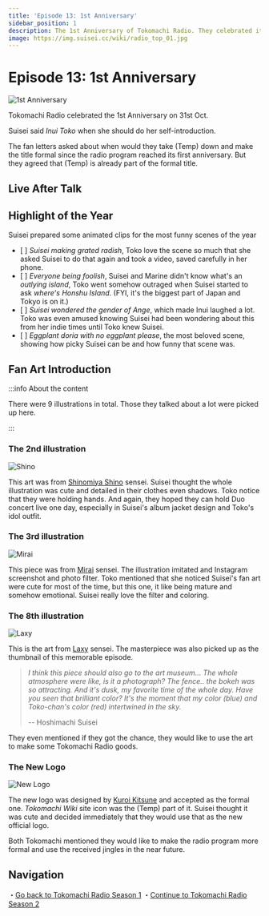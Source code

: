 ```yaml
---
title: 'Episode 13: 1st Anniversary'
sidebar_position: 1
description: The 1st Anniversary of Tokomachi Radio. They celebrated it in a special way and introduced a lot of fan works.
image: https://img.suisei.cc/wiki/radio_top_01.jpg
---
```



# Episode 13: 1st Anniversary

<Date D="2021-10-31" />

![1st Anniversary](/img/radio/20211031_01.jpg)

> <YTLink Id="Ql5YkeQ6iDg" />

Tokomachi Radio celebrated the 1st Anniversary on 31st Oct.

Suisei said _Inui Toko_ when she should do her self-introduction.

The fan letters asked about when would they take (Temp) down and make the title formal since the radio program reached its first anniversary. But they agreed that (Temp) is already part of the formal title.

## Live After Talk

<FYI Topic="Stellar into the GALAXY" Desc="/topics/suisei_galaxy#after-talk" />

## Highlight of the Year

Suisei prepared some animated clips for the most funny scenes of the year

- [ <YTTime Id="Ql5YkeQ6iDg" Time="15:27" /> ] _Suisei making grated radish_, Toko love the scene so much that she asked Suisei to do that again and took a video, saved carefully in her phone.
- [ <YTTime Id="Ql5YkeQ6iDg" Time="17:54" /> ] _Everyone being foolish_, Suisei and Marine didn't know what's an _outlying island_, Toko went somehow outraged when Suisei started to ask _where's Honshu Island_. (FYI, it's the biggest part of Japan and Tokyo is on it.)
- [ <YTTime Id="Ql5YkeQ6iDg" Time="20:49" /> ] _Suisei wondered the gender of Ange_, which made Inui laughed a lot. Toko was even amused knowing Suisei had been wondering about this from her indie times until Toko knew Suisei.
- [ <YTTime Id="Ql5YkeQ6iDg" Time="24:18" /> ] _Eggplant doria with no eggplant please_, the most beloved scene, showing how picky Suisei can be and how funny that scene was.

## Fan Art Introduction

:::info About the content

There were 9 illustrations in total. Those they talked about a lot were picked up here.

:::

### The 2nd illustration

![Shino](/img/radio/20211031_02.jpg)

> <YTTime Id="Ql5YkeQ6iDg" Time="32:58" Desc="The 2nd illustration" />

This art was from [<SNSIcon Name="twitter" /> Shinomiya Shino](https://twitter.com/sinosino141/status/1413111074363113475) sensei. Suisei thought the whole illustration was cute and detailed in their clothes even shadows. Toko notice that they were holding hands. And again, they hoped they can hold Duo concert live one day, especially in Suisei's album jacket design and Toko's idol outfit.

### The 3rd illustration

![Mirai](/img/radio/20211031_03.jpg)

> <YTTime Id="Ql5YkeQ6iDg" Time="34:20" Desc="The 3rd illustration" />

<!--The homepage SD character also came from Mirai-sensei.-->

This piece was from [<SNSIcon Name="twitter" /> Mirai](https://twitter.com/_MIRAI99/status/1449125357781540866) sensei. The illustration imitated and Instagram screenshot and photo filter. Toko mentioned that she noticed Suisei's fan art were cute for most of the time, but this one, it like being mature and somehow emotional. Suisei really love the filter and coloring.

<!--
## The 4th illustration

> <YTTime Id="Ql5YkeQ6iDg" Time="35:51" Desc="The 4th illustration" />

![Arua](/img/radio/20211031_06.jpg)

Suisei loved this piece a lot. They thought it should be mounted in a frame and go to the art museum. They also loved the coloring and how the illustrator drew the hair. Suisei was wearing hololive's idol outfit and Toko was wearing hers. They thought it was a perfect match.
-->

### The 8th illustration

![Laxy](/img/radio/20211031_04.jpg)

> <YTTime Id="Ql5YkeQ6iDg" Time="45:40" Desc="The 8th illustration" />

This is the art from [<SNSIcon Name="twitter" /> Laxy](https://twitter.com/laxyiii/status/1451854024609714183) sensei. The masterpiece was also picked up as the thumbnail of this memorable episode.

> _I think this piece should also go to the art museum... The whole atmosphere were like, is it a photograph? The fence.. the bokeh was so attracting. And it's dusk, my favorite time of the whole day. Have you seen that brilliant color? It's the moment that my color (blue) and Toko-chan's color (red) intertwined in the sky._
>
> -- Hoshimachi Suisei

They even mentioned if they got the chance, they would like to use the art to make some Tokomachi Radio goods.

### The New Logo

![New Logo](/img/radio/20211031_05.jpg)

> <YTTime Id="Ql5YkeQ6iDg" Time="47:37" Desc="The New Logo" />

The new logo was designed by [<SNSIcon Name="twitter" /> Kuroi Kitsune](https://twitter.com/SensaiWorks/status/1452644622702825476) and accepted as the formal one. _Tokomachi Wiki_ site icon was the (Temp) part of it. Suisei thought it was cute and decided immediately that they would use that as the new official logo.

Both Tokomachi mentioned they would like to make the radio program more formal and use the received jingles in the near future.

## Navigation

・[Go back to Tokomachi Radio Season 1](/radio/tokomachi_radio_s1#summary-of-season-1)
・[Continue to Tokomachi Radio Season 2](/radio/tokomachi_radio_s2)
